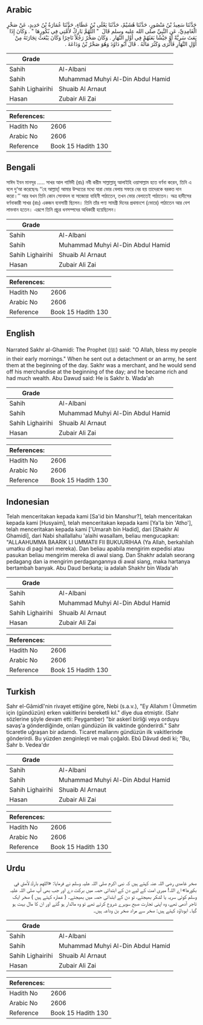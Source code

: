 ## Arabic


<div dir="rtl" lang="ar" style={{fontSize:'larger',backgroundColor:'#f8f9fa',padding:20}}>
حَدَّثَنَا سَعِيدُ بْنُ مَنْصُورٍ، حَدَّثَنَا هُشَيْمٌ، حَدَّثَنَا يَعْلَى بْنُ عَطَاءٍ، حَدَّثَنَا عُمَارَةُ بْنُ حَدِيدٍ، عَنْ صَخْرٍ الْغَامِدِيِّ، عَنِ النَّبِيِّ صلى الله عليه وسلم قَالَ ‏ "‏ اللَّهُمَّ بَارِكْ لأُمَّتِي فِي بُكُورِهَا ‏"‏ ‏.‏ وَكَانَ إِذَا بَعَثَ سَرِيَّةً أَوْ جَيْشًا بَعَثَهُمْ فِي أَوَّلِ النَّهَارِ ‏.‏ وَكَانَ صَخْرٌ رَجُلاً تَاجِرًا وَكَانَ يَبْعَثُ تِجَارَتَهُ مِنْ أَوَّلِ النَّهَارِ فَأَثْرَى وَكَثُرَ مَالُهُ ‏.‏ قَالَ أَبُو دَاوُدَ وَهُوَ صَخْرُ بْنُ وَدَاعَةَ ‏.‏
</div>
<div style={{backgroundColor:'#f8f9fa',padding:20, marginBottom: 10}}><table> <thead> <tr> <th>Grade</th> <th></th> </tr> </thead> <tbody> <tr><td>Sahih</td><td>Al-Albani</td></tr><tr><td>Sahih</td><td>Muhammad Muhyi Al-Din Abdul Hamid</td></tr><tr><td>Sahih Lighairihi</td><td>Shuaib Al Arnaut</td></tr><tr><td>Hasan</td><td>Zubair Ali Zai</td></tr></tbody></table><table> <thead> <tr> <th>References:</th> <th></th> </tr> </thead> <tbody><tr><td>Hadith No</td><td>2606</td></tr><tr><td>Arabic No</td><td>2606</td></tr><tr><td>Reference</td><td>Book 15 Hadith 130</td></tr></tbody></table></div>

## Bengali


<div dir="ltr" lang="bn" style={{fontSize:'larger',backgroundColor:'#f8f9fa',padding:20}}>
সাঈদ ইবন মানসূর ..... সাখর আল গামিদী (রাঃ) নবী করীম সাল্লাল্লাহু আলাইহি ওয়াসাল্লাম হতে বর্ণনা করেন, তিনি এ বলে দু‘আ করেছেনঃ ‘‘হে আল্লাহ্! আমার উম্মতের মধ্যে যারা ভোর বেলায় সফরে বের হয় তাদেরকে বরকত দান করো।’’ আর যখন তিনি কোন সোনাদল বা সাজোয়া বাহিনী পাঠাতেন, তখন ভোর বেলাতেই পাঠাতেন। অত্র হাদীসের বর্ণনাকারী সাখর (রাঃ) একজন ব্যবসায়ী ছিলেন। তিনি তাঁর পণ্য সামগ্রী দিনের প্রথমাংশে (ভোরে) পাঠাতেন আর বেশ লাভবান হতেন। এরূপে তিনি প্রচুর ধনসম্পদের অধিকারী হয়েছিলেন।
</div>
<div style={{backgroundColor:'#f8f9fa',padding:20, marginBottom: 10}}><table> <thead> <tr> <th>Grade</th> <th></th> </tr> </thead> <tbody> <tr><td>Sahih</td><td>Al-Albani</td></tr><tr><td>Sahih</td><td>Muhammad Muhyi Al-Din Abdul Hamid</td></tr><tr><td>Sahih Lighairihi</td><td>Shuaib Al Arnaut</td></tr><tr><td>Hasan</td><td>Zubair Ali Zai</td></tr></tbody></table><table> <thead> <tr> <th>References:</th> <th></th> </tr> </thead> <tbody><tr><td>Hadith No</td><td>2606</td></tr><tr><td>Arabic No</td><td>2606</td></tr><tr><td>Reference</td><td>Book 15 Hadith 130</td></tr></tbody></table></div>

## English


<div dir="ltr" lang="en" style={{fontSize:'larger',backgroundColor:'#f8f9fa',padding:20}}>
Narrated Sakhr al-Ghamidi: The Prophet (ﷺ) said: "O Allah, bless my people in their early mornings." When he sent out a detachment or an army, he sent them at the beginning of the day. Sakhr was a merchant, and he would send off his merchandise at the beginning of the day; and he became rich and had much wealth. Abu Dawud said: He is Sakhr b. Wada'ah
</div>
<div style={{backgroundColor:'#f8f9fa',padding:20, marginBottom: 10}}><table> <thead> <tr> <th>Grade</th> <th></th> </tr> </thead> <tbody> <tr><td>Sahih</td><td>Al-Albani</td></tr><tr><td>Sahih</td><td>Muhammad Muhyi Al-Din Abdul Hamid</td></tr><tr><td>Sahih Lighairihi</td><td>Shuaib Al Arnaut</td></tr><tr><td>Hasan</td><td>Zubair Ali Zai</td></tr></tbody></table><table> <thead> <tr> <th>References:</th> <th></th> </tr> </thead> <tbody><tr><td>Hadith No</td><td>2606</td></tr><tr><td>Arabic No</td><td>2606</td></tr><tr><td>Reference</td><td>Book 15 Hadith 130</td></tr></tbody></table></div>

## Indonesian


<div dir="ltr" lang="id" style={{fontSize:'larger',backgroundColor:'#f8f9fa',padding:20}}>
Telah menceritakan kepada kami [Sa'id bin Manshur?], telah menceritakan kepada kami [Husyaim], telah menceritakan kepada kami [Ya'la bin 'Atho'], telah menceritakan kepada kami ['Umarah bin Hadid], dari [Shakhr Al Ghamidi], dari Nabi shallallahu 'alaihi wasallam, beliau mengucapkan: "ALLAAHUMMA BAARIK LI UMMATII FII BUKUURIHAA (Ya Allah, berkahilah umatku di pagi hari mereka). Dan beliau apabila mengirim expedisi atau pasukan beliau mengirim mereka di awal siang. Dan Shakhr adalah seorang pedagang dan ia mengirim perdagangannya di awal siang, maka hartanya bertambah banyak. Abu Daud berkata; ia adalah Shakhr bin Wada'ah
</div>
<div style={{backgroundColor:'#f8f9fa',padding:20, marginBottom: 10}}><table> <thead> <tr> <th>Grade</th> <th></th> </tr> </thead> <tbody> <tr><td>Sahih</td><td>Al-Albani</td></tr><tr><td>Sahih</td><td>Muhammad Muhyi Al-Din Abdul Hamid</td></tr><tr><td>Sahih Lighairihi</td><td>Shuaib Al Arnaut</td></tr><tr><td>Hasan</td><td>Zubair Ali Zai</td></tr></tbody></table><table> <thead> <tr> <th>References:</th> <th></th> </tr> </thead> <tbody><tr><td>Hadith No</td><td>2606</td></tr><tr><td>Arabic No</td><td>2606</td></tr><tr><td>Reference</td><td>Book 15 Hadith 130</td></tr></tbody></table></div>

## Turkish


<div dir="ltr" lang="tr" style={{fontSize:'larger',backgroundColor:'#f8f9fa',padding:20}}>
Sahr el-Gâmidî'nin rivayet ettiğine göre, Nebi (s.a.v.), "Ey Allahım ! Ümmetim için (gündüzün) erken vakitlerini bereketli kıl." diye dua etmiştir. (Sahr sözlerine şöyle devam etti: Peygamber) "bir askerî birliği veya orduyu savaş'a gönderdiğinde, onları gündüzün ilk vaktinde gönderirdi." Sahr ticaretle uğraşan bir adamdı. Ticaret mallarını gündüzün ilk vakitlerinde gönderirdi. Bu yüzden zenginleşti ve malı çoğaldı. Ebû Dâvud dedi ki; "Bu, Sahr b. Vedea'dır
</div>
<div style={{backgroundColor:'#f8f9fa',padding:20, marginBottom: 10}}><table> <thead> <tr> <th>Grade</th> <th></th> </tr> </thead> <tbody> <tr><td>Sahih</td><td>Al-Albani</td></tr><tr><td>Sahih</td><td>Muhammad Muhyi Al-Din Abdul Hamid</td></tr><tr><td>Sahih Lighairihi</td><td>Shuaib Al Arnaut</td></tr><tr><td>Hasan</td><td>Zubair Ali Zai</td></tr></tbody></table><table> <thead> <tr> <th>References:</th> <th></th> </tr> </thead> <tbody><tr><td>Hadith No</td><td>2606</td></tr><tr><td>Arabic No</td><td>2606</td></tr><tr><td>Reference</td><td>Book 15 Hadith 130</td></tr></tbody></table></div>

## Urdu


<div dir="rtl" lang="ur" style={{fontSize:'larger',backgroundColor:'#f8f9fa',padding:20}}>
صخر غامدی رضی اللہ عنہ کہتے ہیں کہ نبی اکرم صلی اللہ علیہ وسلم نے فرمایا: «اللهم بارك لأمتي في بكورها» اے اللہ! میری امت کے لیے دن کے ابتدائی حصہ میں برکت دے اور جب بھی آپ صلی اللہ علیہ وسلم کوئی سریہ یا لشکر بھیجتے، تو دن کے ابتدائی حصہ میں بھیجتے۔ ( عمارہ کہتے ہیں ) صخر ایک تاجر آدمی تھے، وہ اپنی تجارت صبح سویرے شروع کرتے تھے تو وہ مالدار ہو گئے اور ان کا مال بہت ہو گیا۔ ابوداؤد کہتے ہیں: صخر سے مراد صخر بن وداعہ ہیں۔
</div>
<div style={{backgroundColor:'#f8f9fa',padding:20, marginBottom: 10}}><table> <thead> <tr> <th>Grade</th> <th></th> </tr> </thead> <tbody> <tr><td>Sahih</td><td>Al-Albani</td></tr><tr><td>Sahih</td><td>Muhammad Muhyi Al-Din Abdul Hamid</td></tr><tr><td>Sahih Lighairihi</td><td>Shuaib Al Arnaut</td></tr><tr><td>Hasan</td><td>Zubair Ali Zai</td></tr></tbody></table><table> <thead> <tr> <th>References:</th> <th></th> </tr> </thead> <tbody><tr><td>Hadith No</td><td>2606</td></tr><tr><td>Arabic No</td><td>2606</td></tr><tr><td>Reference</td><td>Book 15 Hadith 130</td></tr></tbody></table></div>